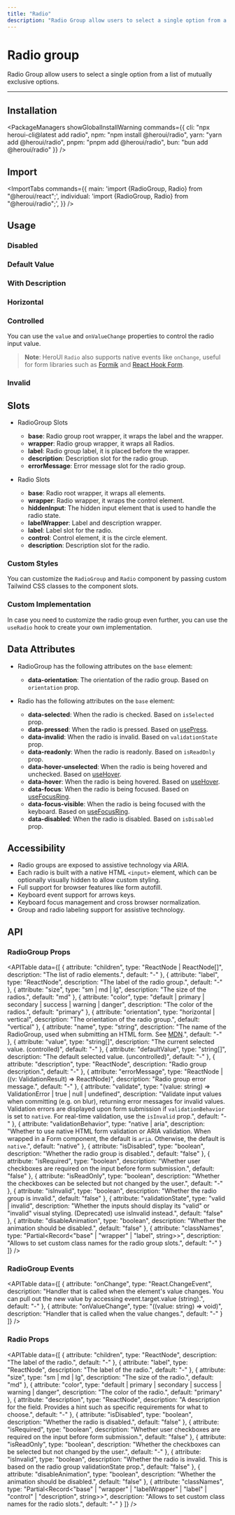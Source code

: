 ```yaml
---
title: "Radio"
description: "Radio Group allow users to select a single option from a list of mutually exclusive options"
---
```



# Radio group

Radio Group allow users to select a single option from a list of mutually exclusive options.

<ComponentLinks component="radiogroup" reactAriaHook="useRadioGroup" npm="radio" styles="radio" source="radio" />

---

<CarbonAd/>

## Installation

<PackageManagers
  showGlobalInstallWarning
  commands={{
    cli: "npx heroui-cli@latest add radio",
    npm: "npm install @heroui/radio",
    yarn: "yarn add @heroui/radio",
    pnpm: "pnpm add @heroui/radio",
    bun: "bun add @heroui/radio"
  }}
/>

## Import

<ImportTabs
  commands={{
    main: 'import {RadioGroup, Radio} from "@heroui/react";',
    individual: 'import {RadioGroup, Radio} from "@heroui/radio";',
  }}
/>

## Usage

<CodeDemo title="Usage" files={radioGroupContent.usage} />

### Disabled

<CodeDemo title="Disabled" files={radioGroupContent.disabled} />

### Default Value

<CodeDemo title="Default Value" files={radioGroupContent.defaultValue} />

### With Description

<CodeDemo title="With Description" files={radioGroupContent.withDescription} />

### Horizontal

<CodeDemo title="Horizontal" files={radioGroupContent.horizontal} />

### Controlled

You can use the `value` and `onValueChange` properties to control the radio input value.

<CodeDemo title="Controlled" files={radioGroupContent.controlled} />

> **Note**: HeroUI `Radio` also supports native events like `onChange`, useful for form libraries
> such as [Formik](https://formik.org/) and [React Hook Form](https://react-hook-form.com/).

### Invalid

<CodeDemo title="Invalid" files={radioGroupContent.invalid} />

## Slots

- RadioGroup Slots

  - **base**: Radio group root wrapper, it wraps the label and the wrapper.
  - **wrapper**: Radio group wrapper, it wraps all Radios.
  - **label**: Radio group label, it is placed before the wrapper.
  - **description**: Description slot for the radio group.
  - **errorMessage**: Error message slot for the radio group.

- Radio Slots
  - **base**: Radio root wrapper, it wraps all elements.
  - **wrapper**: Radio wrapper, it wraps the control element.
  - **hiddenInput**: The hidden input element that is used to handle the radio state.
  - **labelWrapper**: Label and description wrapper.
  - **label**: Label slot for the radio.
  - **control**: Control element, it is the circle element.
  - **description**: Description slot for the radio.

### Custom Styles

You can customize the `RadioGroup` and `Radio` component by passing custom Tailwind CSS classes to the component slots.

<CodeDemo title="Custom Styles" files={radioGroupContent.customStyles} />

### Custom Implementation

In case you need to customize the radio group even further, you can use the `useRadio` hook to create your own implementation.

<CodeDemo title="Custom Implementation" files={radioGroupContent.customImpl} />

<Spacer y={4} />

## Data Attributes

- RadioGroup has the following attributes on the `base` element:

  - **data-orientation**:
    The orientation of the radio group. Based on `orientation` prop.

- Radio has the following attributes on the `base` element:

  - **data-selected**:
    When the radio is checked. Based on `isSelected` prop.
  - **data-pressed**:
    When the radio is pressed. Based on [usePress](https://react-spectrum.adobe.com/react-aria/usePress.html).
  - **data-invalid**:
    When the radio is invalid. Based on `validationState` prop.
  - **data-readonly**:
    When the radio is readonly. Based on `isReadOnly` prop.
  - **data-hover-unselected**:
    When the radio is being hovered and unchecked. Based on [useHover](https://react-spectrum.adobe.com/react-aria/useHover.html).
  - **data-hover**:
    When the radio is being hovered. Based on [useHover](https://react-spectrum.adobe.com/react-aria/useHover.html).
  - **data-focus**:
    When the radio is being focused. Based on [useFocusRing](https://react-spectrum.adobe.com/react-aria/useFocusRing.html).
  - **data-focus-visible**:
    When the radio is being focused with the keyboard. Based on [useFocusRing](https://react-spectrum.adobe.com/react-aria/useFocusRing.html).
  - **data-disabled**:
    When the radio is disabled. Based on `isDisabled` prop.

<Spacer y={4} />

## Accessibility

- Radio groups are exposed to assistive technology via ARIA.
- Each radio is built with a native HTML `<input>` element, which can be optionally visually hidden to allow custom styling.
- Full support for browser features like form autofill.
- Keyboard event support for arrows keys.
- Keyboard focus management and cross browser normalization.
- Group and radio labeling support for assistive technology.

<Spacer y={4} />

## API

### RadioGroup Props

<APITable
  data={[
    {
      attribute: "children",
      type: "ReactNode | ReactNode[]", 
      description: "The list of radio elements.",
      default: "-"
    },
    {
      attribute: "label",
      type: "ReactNode",
      description: "The label of the radio group.",
      default: "-"
    },
    {
      attribute: "size", 
      type: "sm | md | lg",
      description: "The size of the radios.",
      default: "md"
    },
    {
      attribute: "color",
      type: "default | primary | secondary | success | warning | danger",
      description: "The color of the radios.",
      default: "primary"
    },
    {
      attribute: "orientation",
      type: "horizontal | vertical",
      description: "The orientation of the radio group.",
      default: "vertical"
    },
    {
      attribute: "name",
      type: "string",
      description: "The name of the RadioGroup, used when submitting an HTML form. See [MDN](https://developer.mozilla.org/en-US/docs/Web/HTML/Element/input#name_and_radio_buttons).",
      default: "-"
    },
    {
      attribute: "value",
      type: "string[]",
      description: "The current selected value. (controlled)",
      default: "-"
    },
    {
      attribute: "defaultValue",
      type: "string[]", 
      description: "The default selected value. (uncontrolled)",
      default: "-"
    },
    {
      attribute: "description",
      type: "ReactNode",
      description: "Radio group description.",
      default: "-"
    },
    {
      attribute: "errorMessage",
      type: "ReactNode | ((v: ValidationResult) => ReactNode)",
      description: "Radio group error message.",
      default: "-"
    },
    {
      attribute: "validate",
      type: "(value: string) => ValidationError | true | null | undefined",
      description: "Validate input values when committing (e.g. on blur), returning error messages for invalid values. Validation errors are displayed upon form submission if `validationBehavior` is set to `native`. For real-time validation, use the `isInvalid` prop.",
      default: "-"
    },
    {
      attribute: "validationBehavior",
      type: "native | aria",
      description: "Whether to use native HTML form validation or ARIA validation. When wrapped in a Form component, the default is `aria`. Otherwise, the default is `native`.",
      default: "native"
    },
    {
      attribute: "isDisabled",
      type: "boolean",
      description: "Whether the radio group is disabled.",
      default: "false"
    },
    {
      attribute: "isRequired",
      type: "boolean", 
      description: "Whether user checkboxes are required on the input before form submission.",
      default: "false"
    },
    {
      attribute: "isReadOnly",
      type: "boolean",
      description: "Whether the checkboxes can be selected but not changed by the user.",
      default: "-"
    },
    {
      attribute: "isInvalid",
      type: "boolean",
      description: "Whether the radio group is invalid.",
      default: "false"
    },
    {
      attribute: "validationState",
      type: "valid | invalid",
      description: "Whether the inputs should display its \"valid\" or \"invalid\" visual styling. (Deprecated) use isInvalid instead.",
      default: "false"
    },
    {
      attribute: "disableAnimation",
      type: "boolean",
      description: "Whether the animation should be disabled.",
      default: "false"
    },
    {
      attribute: "classNames",
      type: "Partial<Record<\"base\" | \"wrapper\" | \"label\", string>>",
      description: "Allows to set custom class names for the radio group slots.",
      default: "-"
    }
  ]}
/>

### RadioGroup Events

<APITable
  data={[
    {
      attribute: "onChange",
      type: "React.ChangeEvent<HTMLInputElement>",
      description: "Handler that is called when the element's value changes. You can pull out the new value by accessing event.target.value (string).",
      default: "-"
    },
    {
      attribute: "onValueChange",
      type: "((value: string) => void)",
      description: "Handler that is called when the value changes.",
      default: "-"
    }
  ]}
/>

### Radio Props

<APITable
  data={[
    {
      attribute: "children",
      type: "ReactNode",
      description: "The label of the radio.",
      default: "-"
    },
    {
      attribute: "label",
      type: "ReactNode",
      description: "The label of the radio.",
      default: "-"
    },
    {
      attribute: "size",
      type: "sm | md | lg",
      description: "The size of the radio.",
      default: "md"
    },
    {
      attribute: "color",
      type: "default | primary | secondary | success | warning | danger",
      description: "The color of the radio.",
      default: "primary"
    },
    {
      attribute: "description",
      type: "ReactNode",
      description: "A description for the field. Provides a hint such as specific requirements for what to choose.",
      default: "-"
    },
    {
      attribute: "isDisabled",
      type: "boolean",
      description: "Whether the radio is disabled.",
      default: "false"
    },
    {
      attribute: "isRequired",
      type: "boolean",
      description: "Whether user checkboxes are required on the input before form submission.",
      default: "false"
    },
    {
      attribute: "isReadOnly",
      type: "boolean",
      description: "Whether the checkboxes can be selected but not changed by the user.",
      default: "-"
    },
    {
      attribute: "isInvalid",
      type: "boolean",
      description: "Whether the radio is invalid. This is based on the radio group validationState prop.",
      default: "false"
    },
    {
      attribute: "disableAnimation",
      type: "boolean",
      description: "Whether the animation should be disabled.",
      default: "false"
    },
    {
      attribute: "classNames",
      type: "Partial<Record<\"base\" | \"wrapper\" | \"labelWrapper\" | \"label\" | \"control\" | \"description\", string>>",
      description: "Allows to set custom class names for the radio slots.",
      default: "-"
    }
  ]}
/>
